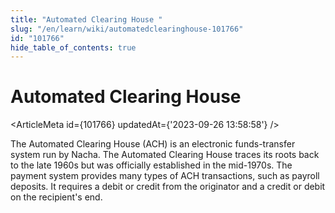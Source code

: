 ```yaml
---
title: "Automated Clearing House "
slug: "/en/learn/wiki/automatedclearinghouse-101766"
id: "101766"
hide_table_of_contents: true
---
```



# Automated Clearing House 

<ArticleMeta id={101766} updatedAt={'2023-09-26 13:58:58'} />
<div className='border-solid border-b border-t-0 my-4 border-[var(--ifm-color-gray-300)]' />

The Automated Clearing House (ACH) is an electronic funds-transfer system run by Nacha. The Automated Clearing House traces its roots back to the late 1960s but was officially established in the mid-1970s. The payment system provides many types of ACH transactions, such as payroll deposits. It requires a debit or credit from the originator and a credit or debit on the recipient's end.
